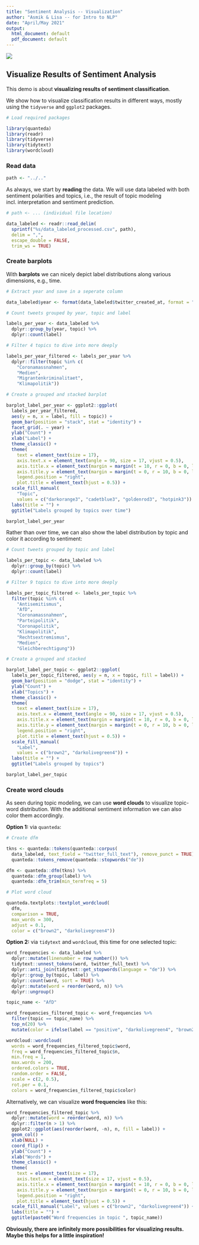 ```yaml
---
title: "Sentiment Analysis -- Visualization"
author: "Asmik & Lisa -- for Intro to NLP"
date: "April/May 2021"
output:
  html_document: default
  pdf_document: default
---
```


![](../../Logo_Consulting.JPG)

## Visualize Results of Sentiment Analysis

This demo is about **visualizing results of sentiment classification**.

We show how to visualize classification results in different ways, mostly using the `tidyverse` and `ggplot2` packages.

```r
# Load required packages

library(quanteda)
library(readr)
library(tidyverse)
library(tidytext)
library(wordcloud)

```

### Read data

```r

path <- "../.."

```

As always, we start by **reading** the data.
We will use data labeled with both sentiment polarities and topics, i.e., the result of topic modeling incl. interpretation and sentiment prediction.

```r

# path <- ... (individual file location)

data_labeled <- readr::read_delim(
  sprintf("%s/data_labeled_processed.csv", path),
  delim = ",", 
  escape_double = FALSE, 
  trim_ws = TRUE)

```

### Create barplots

With **barplots** we can nicely depict label distributions along various dimensions, e.g., time.

```r

# Extract year and save in a seperate column

data_labeled$year <- format(data_labeled$twitter_created_at, format = "%Y")

# Count tweets grouped by year, topic and label

labels_per_year <- data_labeled %>% 
  dplyr::group_by(year, topic) %>% 
  dplyr::count(label) 

# Filter 4 topics to dive into more deeply

labels_per_year_filtered <- labels_per_year %>% 
  dplyr::filter(topic %in% c(
    "Coronamassnahmen", 
    "Medien", 
    "Migrantenkriminalitaet", 
    "Klimapolitik"))

# Create a grouped and stacked barplot

barplot_label_per_year <- ggplot2::ggplot(
  labels_per_year_filtered, 
  aes(y = n, x = label, fill = topic)) +
  geom_bar(position = "stack", stat = "identity") +
  facet_grid(. ~ year) +
  ylab("Count") +
  xlab("Label") +
  theme_classic() +
  theme(
    text = element_text(size = 17),
    axis.text.x = element_text(angle = 90, size = 17, vjust = 0.5),
    axis.title.x = element_text(margin = margin(t = 10, r = 0, b = 0, l = 0)),
    axis.title.y = element_text(margin = margin(t = 0, r = 10, b = 0, l = 0)),
    legend.position = "right",
    plot.title = element_text(hjust = 0.5)) +
  scale_fill_manual(
    "Topic",
    values = c("darkorange3", "cadetblue3", "goldenrod3", "hotpink3")) +
  labs(title = "") +
  ggtitle("Labels grouped by topics over time")

barplot_label_per_year

```

Rather than over time, we can also show the label distribution by topic and color it according to sentiment:

```r

# Count tweets grouped by topic and label

labels_per_topic <- data_labeled %>% 
  dplyr::group_by(topic) %>% 
  dplyr::count(label)

# Filter 9 topics to dive into more deeply

labels_per_topic_filtered <- labels_per_topic %>% 
  filter(topic %in% c(
    "Antisemitismus", 
    "AfD", 
    "Coronamassnahmen",
    "Parteipolitik", 
    "Coronapolitik", 
    "Klimapolitik",
    "Rechtsextremismus", 
    "Medien", 
    "Gleichberechtigung"))

# Create a grouped and stacked 

barplot_label_per_topic <- ggplot2::ggplot(
  labels_per_topic_filtered, aes(y = n, x = topic, fill = label)) +
  geom_bar(position = "dodge", stat = "identity") +
  ylab("Count") +
  xlab("Topics") +
  theme_classic() +
  theme(
    text = element_text(size = 17),
    axis.text.x = element_text(angle = 90, size = 17, vjust = 0.5),
    axis.title.x = element_text(margin = margin(t = 10, r = 0, b = 0, l = 0)),
    axis.title.y = element_text(margin = margin(t = 0, r = 10, b = 0, l = 0)),
    legend.position = "right",
    plot.title = element_text(hjust = 0.5)) +
  scale_fill_manual(
    "Label",
    values = c("brown2", "darkolivegreen4")) +
  labs(title = "") +
  ggtitle("Labels grouped by topics")

barplot_label_per_topic

```
### Create word clouds

As seen during topic modeling, we can use **word clouds** to visualize topic-word distribution.
With the additional sentiment information we can also color them accordingly.

**Option 1:** via `quanteda`:

```r

# Create dfm

tkns <- quanteda::tokens(quanteda::corpus(
  data_labeled, text_field = "twitter_full_text"), remove_punct = TRUE) %>% 
  quanteda::tokens_remove(quanteda::stopwords("de"))

dfm <- quanteda::dfm(tkns) %>% 
  quanteda::dfm_group(label) %>% 
  quanteda::dfm_trim(min_termfreq = 5)

# Plot word cloud

quanteda.textplots::textplot_wordcloud(
  dfm,
  comparison = TRUE,
  max_words = 300,
  adjust = 0.1,
  color = c("brown2", "darkolivegreen4"))

```

**Option 2:** via `tidytext` and `wordcloud`, this time for one selected topic:

```r

word_frequencies <- data_labeled %>%
  dplyr::mutate(linenumber = row_number()) %>%
  tidytext::unnest_tokens(word, twitter_full_text) %>%
  dplyr::anti_join(tidytext::get_stopwords(language = "de")) %>% 
  dplyr::group_by(topic, label) %>% 
  dplyr::count(word, sort = TRUE) %>%
  dplyr::mutate(word = reorder(word, n)) %>% 
  dplyr::ungroup()

topic_name <- "AfD"

word_frequencies_filtered_topic <- word_frequencies %>% 
  filter(topic == topic_name) %>% 
  top_n(20) %>% 
  mutate(color = ifelse(label == "positive", "darkolivegreen4", "brown2"))

wordcloud::wordcloud(
  words = word_frequencies_filtered_topic$word,
  freq = word_frequencies_filtered_topic$n,
  min.freq = 1,
  max.words = 200,
  ordered.colors = TRUE,
  random.order = FALSE,
  scale = c(2, 0.5),
  rot.per = 0.1,
  colors = word_frequencies_filtered_topic$color)

```

Alternatively, we can visualize **word frequencies** like this:

```r

word_frequencies_filtered_topic %>%
  dplyr::mutate(word = reorder(word, n)) %>%
  dplyr::filter(n > 1) %>% 
  ggplot2::ggplot(aes(reorder(word, -n), n, fill = label)) +
  geom_col() +
  xlab(NULL) +
  coord_flip() +
  ylab("Count") +
  xlab("Words") +
  theme_classic() +
  theme(
    text = element_text(size = 17),
    axis.text.x = element_text(size = 17, vjust = 0.5),
    axis.title.x = element_text(margin = margin(t = 10, r = 0, b = 0, l = 0)),
    axis.title.y = element_text(margin = margin(t = 0, r = 10, b = 0, l = 0)),
    legend.position = "right",
    plot.title = element_text(hjust = 0.5)) +
  scale_fill_manual("Label", values = c("brown2", "darkolivegreen4")) +
  labs(title = "") +
  ggtitle(paste0("Word frequencies in topic ", topic_name))

```

**Obviously, there are infinitely more possibilities for visualizing results. Maybe this helps for a little inspiration!**



